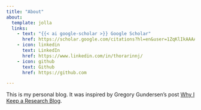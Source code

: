 ```yaml
---
title: "About"
about:
  template: jolla
  links:
    - text: "{{< ai google-scholar >}} Google Scholar"
      href: https://scholar.google.com/citations?hl=en&user=1ZqKlIkAAAAJ
    - icon: linkedin
      text: LinkedIn
      href: https://www.linkedin.com/in/thorarinnj/
    - icon: github
      text: Github
      href: https://github.com

---
```


This is my personal blog. It was inspired by Gregory Gundersen's post [Why I Keep a Research Blog](https://gregorygundersen.com/blog/2020/01/12/why-research-blog/).

